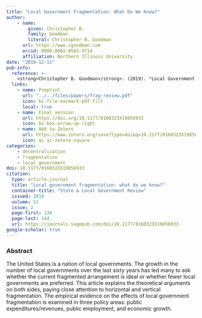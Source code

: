 ```yaml
---
title: "Local Government Fragmentation: What Do We Know?"
author: 
    - name: 
        given: Christopher B.
        family: Goodman
        literal: Christopher B. Goodman
      url: https://www.cgoodman.com
      orcid: 0000-0002-8565-9714
      affiliation: Northern Illinois University
date: "2019-12-11"
pub-info:
  reference: >-
    <strong>Christopher B. Goodman</strong>. (2019). "Local Government Fragmentation: What Do We Know?" <em>State and Local Government Review</em> 51 (2): 134-144, doi: <a href="https://doi.org/10.1177/0160323X19856933" target="_blank" rel="noopener noreferrer"><code>10.1177/0160323X19856933</code></a>
  links:
    - name: Preprint
      url: "../../files/papers/frag-review.pdf"
      icon: bi-file-earmark-pdf-fill
      local: true
    - name: Final version
      url: https://doi.org/10.1177/0160323X19856933
      icon: bi-box-arrow-up-right
    - name: Add to Zotero
      url: https://www.zotero.org/save?type=doi&q=10.1177/0160323X19856933
      icon: ai ai-zotero-square
categories:
    - decentralization 
    - fragmentation
    - local government
doi: 10.1177/0160323X19856933
citation:
  type: article-journal
  title: "Local government fragmentation: what do we know?"
  container-title: "State & Local Government Review"
  issued: 2019
  volume: 51
  issue: 2
  page-first: 134
  page-last: 144
  url: https://journals.sagepub.com/doi/10.1177/0160323X19856933
google-scholar: true
---
```


### Abstract
The United States is a nation of local governments. The growth in the number of local governments over the last sixty years has led many to ask whether the current fragmented arrangement is ideal or whether fewer local governments are preferred. This article explains the theoretical arguments on both sides, paying close attention to horizontal and vertical fragmentation. The empirical evidence on the effects of local government fragmentation is examined in three policy areas: public expenditures/revenues, public employment, and economic growth.
